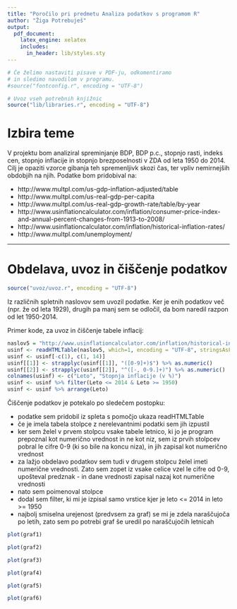 ```yaml
---
title: "Poročilo pri predmetu Analiza podatkov s programom R"
author: "Žiga Potrebuješ"
output:
  pdf_document:
    latex_engine: xelatex
    includes:
      in_header: lib/styles.sty
---
```


```r
# Če želimo nastaviti pisave v PDF-ju, odkomentiramo
# in sledimo navodilom v programu.
#source("fontconfig.r", encoding = "UTF-8")

# Uvoz vseh potrebnih knjižnic
source("lib/libraries.r", encoding = "UTF-8")
```

# Izbira teme

V projektu bom analiziral spreminjanje BDP, BDP p.c., stopnjo rasti, indeks cen, stopnjo inflacije in stopnjo brezposelnosti v ZDA od leta 1950 do 2014. Cilj je opaziti vzorce gibanja teh spremenljivk skozi čas, ter vpliv nemirnejših obdobjih na njih. Podatke bom pridobival na:

- http://www.multpl.com/us-gdp-inflation-adjusted/table
- http://www.multpl.com/us-real-gdp-per-capita
- http://www.multpl.com/us-real-gdp-growth-rate/table/by-year
- http://www.usinflationcalculator.com/inflation/consumer-price-index-and-annual-percent-changes-from-1913-to-2008/
- http://www.usinflationcalculator.com/inflation/historical-inflation-rates/
- http://www.multpl.com/unemployment/

***

# Obdelava, uvoz in čiščenje podatkov

```r
source("uvoz/uvoz.r", encoding = "UTF-8")
```

Iz različnih spletnih naslovov sem uvozil podatke. Ker je enih podatkov več (npr. že od leta 1929), drugih pa manj sem se odločil, da bom naredil razpon od let 1950-2014.


Primer kode, za uvoz in čiščenje tabele inflacij:
```r
naslov5 = "http://www.usinflationcalculator.com/inflation/historical-inflation-rates/"
usinf <- readHTMLTable(naslov5, which=1, encoding = "UTF-8", stringsAsFactors = FALSE)
usinf <- usinf[-c(1), c(1, 14)]
usinf[[1]] <- strapplyc(usinf[[1]], "([0-9]+)$") %>% as.numeric()
usinf[[2]] <- strapplyc(usinf[[2]], "^([-, 0-9.]+)") %>% as.numeric()
colnames(usinf) <- c("Leto", "Stopnja inflacije (v %)")
usinf <- usinf %>% filter(Leto <= 2014 & Leto >= 1950)
usinf <- usinf %>% arrange(Leto)
```

Čiščenje podatkov je potekalo po sledečem postopku:

- podatke sem pridobil iz spleta s pomočjo ukaza readHTMLTable
- če je imela tabela stolpce z nerelevantnimi podatki sem jih izpustil
- ker sem želel v prvem stolpcu vsake tabele letnico, ki jo je program prepoznal kot numerično vrednost in ne kot niz, sem iz prvih stolpcev pobral le cifre 0-9 (ki so bile na koncu niza), in jih zapisal kot numerično vrednost
- za lažjo obdelavo podatkov sem tudi v drugem stolpcu želel imeti numerične vrednosti. Zato sem zopet iz vsake celice vzel le cifre od 0-9, upošteval predznak - in dane vrednosti zapisal nazaj kot numerične vrednosti
- nato sem poimenoval stolpce
- dodal sem filter, ki mi je izpisal samo vrstice kjer je leto <= 2014 in leto >= 1950
- najbolj smiselna urejenost (predvsem za graf) se mi je zdela naraščujoča po letih, zato sem po potrebi graf še uredil po naraščujočih letnicah


```r
plot(graf1)
```


```r
plot(graf2)
```


```r
plot(graf3)
```


```r
plot(graf4)
```


```r
plot(graf5)
```


```r
plot(graf6)
```